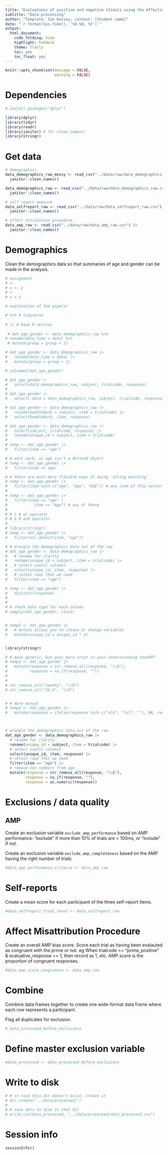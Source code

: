 ```yaml
---
title: "Evaluations of positive and negative stimuli using the Affective Misattribution Procedure (AMP) and self-reports"
subtitle: "Data processing"
author: "Template: Ian Hussey; content: [Student name]"
date: "`r format(Sys.time(), '%d %B, %Y')`"
output:
  html_document:
    code_folding: hide
    highlight: haddock
    theme: flatly
    toc: yes
    toc_float: yes
---
```


```r

knitr::opts_chunk$set(message = FALSE,
                      warning = FALSE)

```

# Dependencies

```r

# install.packages("dplyr")

library(dplyr)
library(tidyr)
library(readr)
library(janitor) # for clean_names()
library(stringr)

```

# Get data

```r

# demographics
data_demographics_raw_messy <- read_csv("../data/raw/data_demographics_raw_messy.csv", skip = 2) |>
  janitor::clean_names()

data_demographics_raw <- read_csv("../data/raw/data_demographics_raw.csv") |>
  janitor::clean_names()

# self report measure
data_selfreport_raw <- read_csv("../data/raw/data_selfreport_raw.csv") |>
  janitor::clean_names()

# affect attribution procedure
data_amp_raw <- read_csv("../data/raw/data_amp_raw.csv") |>
  janitor::clean_names()

```

# Demographics

Clean the demographics data so that summaries of age and gender can be made in the analysis.

```r

# assignment
# <- 
# x <- y
# = 
# x = y

# explanation of the pipe(s)

# %>% # tidyverse
  
# |> # base R version
  
 # dat_age_gender <- data_demographics_raw %>%
# rename(date_time = date) %>%
 # mutate(group = group + 1)  

# dat_age_gender <- data_demographics_raw |>
#   rename(date_time = date) |>
#   mutate(group = group + 1) 

# colnames(dat_age_gender)

# dat_age_gender <- 
#   select(data_demographics_raw, subject, trialcode, response)
# 
# dat_age_gender <- 
#   select(.data = data_demographics_raw, subject, trialcode, response)

# dat_age_gender <- data_demographics_raw |>
#   rename(boobleborb = subject, item = trialcode) |>
#   select(boobleborb, item, response)

# dat_age_gender <- data_demographics_raw |>
#   select(subject, trialcode, response) |>
#   rename(unique_id = subject, item = trialcode)
# 
# temp <- dat_age_gender |>
#   filter(item == "age")

# # wont work, as age isn't a defined object
# temp <- dat_age_gender |>
#   filter(item == age)

# # there are much more flexible ways of doing 'string matching'
# temp <- dat_age_gender |>
#   filter(item %in% c("age", "Age", "AGE")) # any item of this vector
# 
# temp <- dat_age_gender |>
#   filter(item == "age" | 
#            item == "Age") # any of these
# 
# # | # or operator
# # & # and operator
# 
# library(stringr)
# temp <- dat_age_gender |>
#   filter(str_detect(item, "age"))

# # wrangle the demographics data out of the raw
# dat_age_gender <- data_demographics_raw |>
#   # rename for clarity
#   rename(unique_id = subject, item = trialcode) |>
#   # select useful columns
#   select(unique_id, item, response) |>
#   # retain rows that we need
#   filter(item == "age")

# temp <- dat_age_gender |>
#   distinct(response)
# 
# 
# # check data type for each column
# sapply(dat_age_gender, class)


# temp2 <- dat_age_gender |>
#   # mutate allows you to create or change variables
#   mutate(unique_id = unique_id * 2)


library(stringr)

# # more generic, but puts more trust in your understanding chatGPT
# temp2 <- dat_age_gender |>
#   mutate(response = str_remove_all(response, "\\D"),
#          response = na_if(response, ""))
# 
# 
# str_remove_all("twenty", "\\D")
# str_remove_all("22.5", "\\D")


# # more manual
# temp2 <- dat_age_gender |>
#   mutate(response = ifelse(response %in% c("old", "lol", ""), NA, response))



# wrangle the demographics data out of the raw
dat_age_gender <- data_demographics_raw |>
  # rename for clarity
  rename(unique_id = subject, item = trialcode) |>
  # select useful columns
  select(unique_id, item, response) |>
  # retain rows that we need
  filter(item == "age") |>
  # remove non numbers from age
  mutate(response = str_remove_all(response, "\\D"),
         response = na_if(response, ""),
         response = as.numeric(response))

```

# Exclusions / data quality

## AMP

Create an exclusion variable `exclude_amp_performance` based on AMP performance: "exclude" if more than 10% of trials are < 100ms, or "include" if not.

Create an exclusion variable `exclude_amp_completeness` based on the AMP having the right number of trials.

```r

#data_amp_performance_criteria <- data_amp_raw 

```

# Self-reports

Create a mean score for each participant of the three self-report items.

```r

#data_selfreport_trial_level <- data_selfreport_raw 

```

# Affect Misattribution Procedure

Create an overall AMP bias score. Score each trial as having been evalauted as congruent with the prime or not. eg When trialcode == "prime_positive" & evaluative_response == 1, then record as 1, etc. AMP score is the proportion of congruent responses.

```r

#data_amp_score_congruence <- data_amp_raw 

```

# Combine 

Combine data frames together to create one wide-format data frame where each row represents a participant.

Flag all duplicates for exclusion.

```r

# data_processed_before_exclusions 

```

# Define master exclusion variable

```r

#data_processed <- data_processed_before_exclusions

```

# Write to disk

```r

# # in case this dir doesn't exist, create it
# dir.create("../data/processed/")
# 
# # save data to disk in that dir
# write_csv(data_processed, "../data/processed/data_processed.csv")

```

# Session info

```r

sessionInfo()

```


